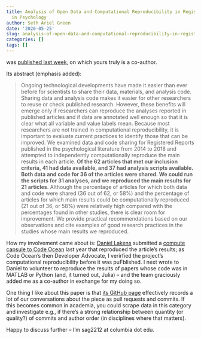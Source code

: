 ```yaml
---
title: Analysis of Open Data and Computational Reproducibility in Registered Reports
  in Psychology
author: Seth Ariel Green
date: '2020-05-25'
slug: analysis-of-open-data-and-computational-reproducibility-in-registered-reports-in-psychology
categories: []
tags: []
---
```


was [published last week](https://journals.sagepub.com/doi/full/10.1177/2515245920918872), on which yours truly is a co-author. 

Its abstract (emphasis added): 

> Ongoing technological developments have made it easier than ever before for scientists to share their data, materials, and analysis code. Sharing data and analysis code makes it easier for other researchers to reuse or check published research. However, these benefits will emerge only if researchers can reproduce the analyses reported in published articles and if data are annotated well enough so that it is clear what all variable and value labels mean. Because most researchers are not trained in computational reproducibility, it is important to evaluate current practices to identify those that can be improved. We examined data and code sharing for Registered Reports published in the psychological literature from 2014 to 2018 and attempted to independently computationally reproduce the main results in each article. **Of the 62 articles that met our inclusion criteria, 41 had data available, and 37 had analysis scripts available. Both data and code for 36 of the articles were shared. We could run the scripts for 31 analyses, and we reproduced the main results for 21 articles**. Although the percentage of articles for which both data and code were shared (36 out of 62, or 58%) and the percentage of articles for which main results could be computationally reproduced (21 out of 36, or 58%) were relatively high compared with the percentages found in other studies, there is clear room for improvement. We provide practical recommendations based on our observations and cite examples of good research practices in the studies whose main results we reproduced.

How my involvement came about is: [Daniel Lakens](https://twitter.com/lakens) submitted a [compute capsule to Code Ocean](https://doi.org/10.24433/CO.4275368.v1) last year that reproduced the article's results; as Code Ocean's then Developer Advocate, I verirfied the project's computational reproducibility before it was puFblished. I next wrote to Daniel to volunteer to reproduce the results of papers whose code was in MATLAB or Python (and, it turned out, Julia) -- and the team graciously added me as a co-author in exchange for my doing so.

One thing I like about this paper is that [its GitHub page](https://github.com/Lakens/reproducing_registered_reports) effectively records a lot of our conversations about the piece as pull requests and commits. If this becomes common in academia, you could scrape data in this category and investigate e.g., if there's a strong relationship between quantity (or quality?) of commits and author order (in disciplines where that matters). 

Happy to discuss further -- I'm sag2212 at columbia dot edu. 

